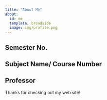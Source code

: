 ```yaml
---
title: "About Me"
about:
  id: me
  template: broadside
  image: img/profile.png
---
```


::: {#me}
## Semester No. 

## Subject Name/ Course Number

## Professor 
:::

Thanks for checking out my web site!
